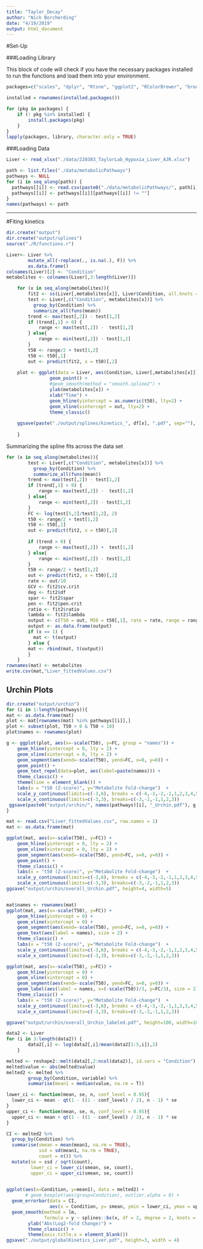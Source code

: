 ```yaml
---
title: "Taylor_Decay"
author: "Nick Borcherding"
date: "4/19/2019"
output: html_document
---
```


#Set-Up

###Loading Library

This block of code will check if you have the necessary packages installed to run the functions and load them into your environment.
```r
packages=c("scales", "dplyr", "Rtsne", "ggplot2", "RColorBrewer", "broom", "tidyr", "corrr", "tidygraph", "limma", "ggrepel", "reshape2", "ggraph", "readxl", "npreg")

installed = rownames(installed.packages())

for (pkg in packages) {
    if (! pkg %in% installed) {
        install.packages(pkg)
    }
}
lapply(packages, library, character.only = TRUE)
```


###Loading Data
```r
Liver <- read_xlsx("./data/220303_TaylorLab_Hypoxia_Liver_AJR.xlsx")

path <- list.files("./data/metabolicPathways")
pathways <- NULL
for (i in seq_along(path)) {
  pathways[[i]] <- read.csv(paste0("./data/metabolicPathways/", path[i]))[,1]
  pathways[[i]] <- pathways[[i]][pathways[[i]] != ""]
}
names(pathways) <- path
```


***
#Fiting kinetics


```r
dir.create("output")
dir.create("output/splines")
source("./R/functions.r")

Liver<- Liver %>%
        mutate_all(~replace(., is.na(.), F)) %>%
        as.data.frame()
colnames(Liver)[2] <- "Condition"
metabolites <- colnames(Liver[,3:length(Liver)])

    for (x in seq_along(metabolites)){
        fit2 <- ss(Liver[,metabolites[x]], Liver$Condition, all.knots = TRUE)
        test <- Liver[,c("Condition", metabolites[x])] %>%
          group_by(Condition) %>%
          summarize_all(funs(mean))
        trend <- max(test[,2]) - test[1,2]
        if (trend[,1] > 0) {
            range <- max(test[,2]) -  test[1,2]
        } else{
            range <- min(test[,2]) - test[1,2] 
        }
        t50 <- range/2 + test[1,2]
        t50 <- t50[,1]
        out <- predict(fit2, x = t50)[,2]
        
    plot <- ggplot(data = Liver, aes(Condition, Liver[,metabolites[x]])) + 
                geom_point() +
                #geom_smooth(method = "smooth.spline2") + 
                ylab(metabolites[x]) + 
                xlab("Time") + 
                geom_hline(yintercept = as.numeric(t50), lty=2) + 
                geom_vline(xintercept = out, lty=2) + 
                theme_classic()
    
    ggsave(paste("./output/splines/kinetics_", df[x], ".pdf", sep=""), plot, height=3, width = 4)
    
    }

```



Summarizing the spline fits across the data set

```r
for (x in seq_along(metabolites)){
        test <- Liver[,c("Condition", metabolites[x])] %>%
          group_by(Condition) %>%
          summarize_all(funs(mean))
        trend <- max(test[,2]) - test[1,2]
        if (trend[,1] > 0) {
            range <- max(test[,2]) -  test[1,2]
        } else{
            range <- min(test[,2]) - test[1,2] 
        }
        FC <- log(test[5,2]/test[1,2], 2)
        t50 <- range/2 + test[1,2]
        t50 <- t50[,1]
        out <- predict(fit2, x = t50)[,2]
        
        if (trend > 0) {
            range <- max(test[,2]) +  test[1,2]
        } else{
            range <- min(test[,2]) - test[1,2] 
        }
        t50 <- range/2 + test[1,2]
        out <- predict(fit2, x = t50)[,2]
        rate <- out/10
        GCV <- fit2$cv.crit
        deg <- fit2$df
        spar <- fit2$spar
        pen <- fit2$pen.crit
        ratio <- fit2$ratio
        lambda <- fit2$lambda
        output <- c(T50 = out, M50 = t50[,1], rate = rate, range = range[,1], FC = FC[,1], GCV = GCV, degF = deg, spar = spar, pen.crit = pen, ratio = ratio, lambda = lambda)
        output <- as.data.frame(output)
        if (x == 1) {
          mat <- t(output)
        } else {
        mat <- rbind(mat, t(output))
        }
    }
rownames(mat) <- metabolites
write.csv(mat,"Liver_fittedValues.csv")
```


## Urchin Plots


```r
dir.create("output/urchin")
for (i in 1:length(pathways)){
mat <- as.data.frame(mat)
plot <- mat[rownames(mat) %in% pathways[[i]],]   
plot <- subset(plot, T50 > 0 & T50 < 10)
plot$names <- rownames(plot)

g <- ggplot(plot, aes(x=-scale(T50), y=FC, group = "names")) + 
    geom_hline(yintercept = 0, lty = 2) + 
    geom_vline(xintercept = 0, lty = 2) +
    geom_segment(aes(xend=-scale(T50), yend=FC, x=0, y=0)) + 
    geom_point() +
    geom_text_repel(data=plot, aes(label=paste(names))) + 
    theme_classic() + 
    theme(line = element_blank()) + 
    labs(x = "t50 (Z-score)", y="Metabolite Fold-change")  +
    scale_y_continuous(limits=c(-3,6), breaks = c(-4,-3,-2,-1,1,2,3,4,5,6,7)) + 
    scale_x_continuous(limits=c(-3,3), breaks=c(-3,-2,-1,1,2,3))
 ggsave(paste0("output/urchin/", names(pathways)[i], "_Urchin.pdf"), g, height=4, width=5) 
}
```


```r
mat <- read.csv("Liver_fittedValues.csv", row.names = 1)
mat <- as.data.frame(mat)

ggplot(mat, aes(x=-scale(T50), y=FC)) + 
    geom_hline(yintercept = 0, lty = 2) + 
    geom_vline(xintercept = 0, lty = 2) +
    geom_segment(aes(xend=-scale(T50), yend=FC, x=0, y=0)) + 
    geom_point() +
    theme_classic() + 
    labs(x = "t50 (Z-score)", y="Metabolite Fold-change")  +
    scale_y_continuous(limits=c(-3,6), breaks = c(-4,-3,-2,-1,1,2,3,4,5,6,7)) + 
    scale_x_continuous(limits=c(-3,3), breaks=c(-3,-2,-1,1,2,3))
ggsave("output/urchin/overall_Urchin.pdf", height=4, width=5) 


mat$names <- rownames(mat)
ggplot(mat, aes(x=-scale(T50), y=FC)) + 
    geom_hline(yintercept = 0) + 
    geom_vline(xintercept = 0) +
    geom_segment(aes(xend=-scale(T50), yend=FC, x=0, y=0)) + 
    geom_text(aes(label = names), size = 2) + 
    theme_classic() + 
    labs(x = "t50 (Z-score)", y="Metabolite Fold-change")  +
    scale_y_continuous(limits=c(-3,6), breaks = c(-4,-3,-2,-1,1,2,3,4,5,6,7)) + 
    scale_x_continuous(limits=c(-3,3), breaks=c(-3,-2,-1,1,2,3))

ggplot(mat, aes(x=-scale(T50), y=FC)) + 
    geom_hline(yintercept = 0) + 
    geom_vline(xintercept = 0) +
    geom_segment(aes(xend=-scale(T50), yend=FC, x=0, y=0)) + 
    geom_label(aes(label = names, x=(-scale(T50))/3, y=FC/3), size = 2) + 
    theme_classic() + 
    labs(x = "t50 (Z-score)", y="Metabolite Fold-change")  +
    scale_y_continuous(limits=c(-3,6), breaks = c(-4,-3,-2,-1,1,2,3,4,5,6,7)) + 
    scale_x_continuous(limits=c(-3,3), breaks=c(-3,-2,-1,1,2,3))

ggsave("output/urchin/overall_Urchin_labeled.pdf", height=100, width=100, limitsize = FALSE) 
```



```r
data2 <- Liver
for (i in 3:length(data2)) {
        data2[,i] <- log(data2[,i]/mean(data2[1:5,i]),2)
    }

melted <- reshape2::melt(data2[,2:ncol(data2)], id.vars = "Condition")
melted$value <- abs(melted$value)
melted2 <- melted %>%
        group_by(Condition, variable) %>%
        summarise(mean1 = median(value, na.rm = T))

lower_ci <- function(mean, se, n, conf_level = 0.95){
  lower_ci <- mean - qt(1 - ((1 - conf_level) / 2), n - 1) * se
}
upper_ci <- function(mean, se, n, conf_level = 0.95){
  upper_ci <- mean + qt(1 - ((1 - conf_level) / 2), n - 1) * se
}

CI <- melted2 %>%
  group_by(Condition) %>%
  summarise(smean = mean(mean1, na.rm = TRUE),
            ssd = sd(mean1, na.rm = TRUE),
            count = n()) %>%
  mutate(se = ssd / sqrt(count),
         lower_ci = lower_ci(smean, se, count),
         upper_ci = upper_ci(smean, se, count))

    
ggplot(aes(x=Condition, y=mean1), data = melted2) + 
       # geom_boxplot(aes(group=Condition), outlier.alpha = 0) + 
  geom_errorbar(data = CI, 
                aes(x = Condition, y= smean, ymin = lower_ci, ymax = upper_ci)) + 
  geom_smooth(method = lm, 
              formula = y ~ splines::bs(x, df = 2, degree = 2, knots = 10), color = "red") + 
        ylab("Abs(Log2-fold Change)") + 
        theme_classic() + 
        theme(axis.title.x = element_blank()) 
ggsave("./output/globalKinetics_Liver.pdf", height=3, width = 4)
```




